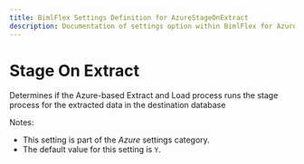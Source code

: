 ---
title: BimlFlex Settings Definition for AzureStageOnExtract
description: Documentation of settings option within BimlFlex for AzureStageOnExtract
---
<head>
  <meta name="varigenceProduct" content="BimlFlex"></meta>
  <meta name="varigenceArticleType" content="Reference"></meta>
</head>


# Stage On Extract

Determines if the Azure-based Extract and Load process runs the stage process for the extracted data in the destination database

Notes:

* This setting is part of the *Azure* settings category.
* The default value for this setting is `Y`.
